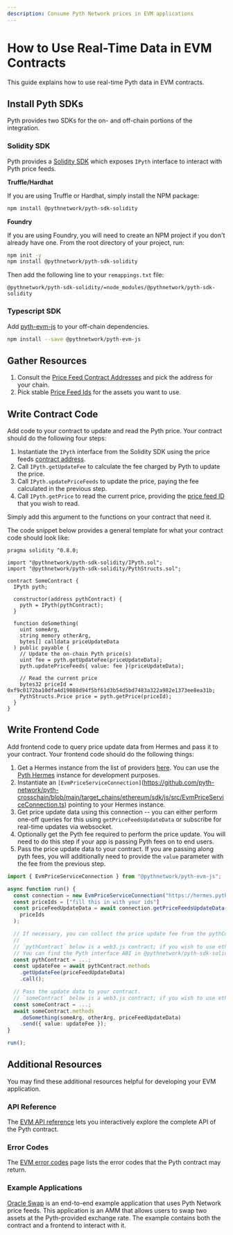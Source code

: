 ```yaml
---
description: Consume Pyth Network prices in EVM applications
---
```


# How to Use Real-Time Data in EVM Contracts

This guide explains how to use real-time Pyth data in EVM contracts.

## Install Pyth SDKs

Pyth provides two SDKs for the on- and off-chain portions of the integration.

### Solidity SDK

Pyth provides a [Solidity SDK](https://github.com/pyth-network/pyth-crosschain/tree/main/target_chains/ethereum/sdk/solidity) which exposes `IPyth` interface to interact with Pyth price feeds.

**Truffle/Hardhat**

If you are using Truffle or Hardhat, simply install the NPM package:

```bash
npm install @pythnetwork/pyth-sdk-solidity
```

**Foundry**

If you are using Foundry, you will need to create an NPM project if you don't already have one.
From the root directory of your project, run:

```bash
npm init -y
npm install @pythnetwork/pyth-sdk-solidity
```

Then add the following line to your `remappings.txt` file:

```text
@pythnetwork/pyth-sdk-solidity/=node_modules/@pythnetwork/pyth-sdk-solidity
```

### Typescript SDK

Add [pyth-evm-js](https://github.com/pyth-network/pyth-crosschain/tree/main/target_chains/ethereum/sdk/js) to your off-chain dependencies.

```bash copy
npm install --save @pythnetwork/pyth-evm-js
```

## Gather Resources

1. Consult the [Price Feed Contract Addresses](../contract-addresses/evm) and pick the address for your chain.
1. Pick stable [Price Feed Ids](https://pyth.network/developers/price-feed-ids) for the assets you want to use.

## Write Contract Code

Add code to your contract to update and read the Pyth price.
Your contract should do the following four steps:

1. Instantiate the `IPyth` interface from the Solidity SDK using the price feeds [contract address](<(../contract-addresses/evm)>).
1. Call `IPyth.getUpdateFee` to calculate the fee charged by Pyth to update the price.
1. Call `IPyth.updatePriceFeeds` to update the price, paying the fee calculated in the previous step.
1. Call `IPyth.getPrice` to read the current price, providing the [price feed ID](https://pyth.network/developers/price-feed-ids) that you wish to read.

Simply add this argument to the functions on your contract that need it.

The code snippet below provides a general template for what your contract code should look like:

```solidity
pragma solidity ^0.8.0;

import "@pythnetwork/pyth-sdk-solidity/IPyth.sol";
import "@pythnetwork/pyth-sdk-solidity/PythStructs.sol";

contract SomeContract {
  IPyth pyth;

  constructor(address pythContract) {
    pyth = IPyth(pythContract);
  }

  function doSomething(
    uint someArg,
    string memory otherArg,
    bytes[] calldata priceUpdateData
  ) public payable {
    // Update the on-chain Pyth price(s)
    uint fee = pyth.getUpdateFee(priceUpdateData);
    pyth.updatePriceFeeds{ value: fee }(priceUpdateData);

    // Read the current price
    bytes32 priceId = 0xf9c0172ba10dfa4d19088d94f5bf61d3b54d5bd7483a322a982e1373ee8ea31b;
    PythStructs.Price price = pyth.getPrice(priceId);
  }
}

```

## Write Frontend Code

Add frontend code to query price update data from Hermes and pass it to your contract.
Your frontend code should do the following things:

1. Get a Hermes instance from the list of providers [here](https://docs.pyth.network/price-feeds/api-instances-and-providers/hermes#node-providers). You can use the [Pyth Hermes](https://docs.pyth.network/price-feeds/api-instances-and-providers/hermes#node-providers) instance for development purposes.
1. Instantiate an `[EvmPriceServiceConnection]`(https://github.com/pyth-network/pyth-crosschain/blob/main/target_chains/ethereum/sdk/js/src/EvmPriceServiceConnection.ts) pointing to your Hermes instance.
1. Get price update data using this connection -- you can either perform one-off queries for this using `getPriceFeedsUpdateData` or subscribe for real-time updates via websocket.
1. Optionally get the Pyth fee required to perform the price update.
   You will need to do this step if your app is passing Pyth fees on to end users.
1. Pass the price update data to your contract.
   If you are passing along pyth fees, you will additionally need to provide the `value` parameter with the fee from the previous step.

```typescript copy
import { EvmPriceServiceConnection } from "@pythnetwork/pyth-evm-js";

async function run() {
  const connection = new EvmPriceServiceConnection("https://hermes.pyth.network");
  const priceIds = ["fill this in with your ids"]
  const priceFeedUpdateData = await connection.getPriceFeedsUpdateData(
    priceIds
  );

  // If necessary, you can collect the price update fee from the pythContract.
  //
  // `pythContract` below is a web3.js contract; if you wish to use ethers, you need to change it accordingly.
  // You can find the Pyth interface ABI in @pythnetwork/pyth-sdk-solidity npm package.
  const pythContract = ...;
  const updateFee = await pythContract.methods
    .getUpdateFee(priceFeedUpdateData)
    .call();

  // Pass the update data to your contract.
  // `someContract` below is a web3.js contract; if you wish to use ethers, you need to change it accordingly.
  const someContract = ...;
  await someContract.methods
    .doSomething(someArg, otherArg, priceFeedUpdateData)
    .send({ value: updateFee });
}

run();
```

## Additional Resources

You may find these additional resources helpful for developing your EVM application.

### API Reference

The [EVM API reference](../api-reference/evm/) lets you interactively explore the complete API of the Pyth contract.

### Error Codes

The [EVM error codes](../error-codes/evm/) page lists the error codes that the Pyth contract may return.

### Example Applications

[Oracle Swap](https://github.com/pyth-network/pyth-crosschain/tree/main/target_chains/ethereum/examples/oracle_swap) is an end-to-end example application that uses Pyth Network price feeds.
This application is an AMM that allows users to swap two assets at the Pyth-provided exchange rate. The example contains both the contract and a frontend to interact with it.
